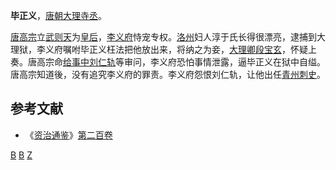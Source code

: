 '''毕正义'''{{BD||？|656年||catIdx=B}}，[[唐朝|唐朝]][[大理寺丞|大理寺丞]]。

[[唐高宗|唐高宗]]立[[武则天|武则天]]为[[皇后|皇后]]，[[李义府|李义府]]恃宠专权。[[洛州|洛州]]妇人淳于氏长得很漂亮，逮捕到大理狱，李义府嘱咐毕正义枉法把他放出来，将纳之为妾，[[大理卿|大理卿]][[段宝玄|段宝玄]]，怀疑上奏。唐高宗命[[给事中|给事中]][[刘仁轨|刘仁轨]]等审问，李义府恐怕事情泄露，逼毕正义在狱中自缢。唐高宗知道後，没有追究李义府的罪责。李义府怨恨刘仁轨，让他出任[[青州_(刘宋)|青州]][[刺史|刺史]]。

==参考文献==
*《[[资治通鉴|资治通鉴]]》[[s:資治通鑑/卷200|第二百卷]]

[[Category:唐朝大理寺丞|B]]
[[Category:唐朝自殺人物|B]]
[[Category:毕姓|Z]]